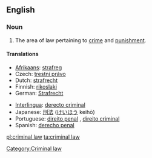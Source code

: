 ==English==
{{wikipedia}}

===Noun===
{{en-noun|sg=[[criminal]] [[law]]}}

# {{law}} The area of law pertaining to [[crime]] and [[punishment]].

====Translations====
{{trans-top|area of law}}
* [[Afrikaans]]: [[strafreg]]
* Czech: [[trestní právo]] {{n}}
* Dutch: [[strafrecht]] {{n}}
* Finnish: [[rikoslaki]]
* German: [[Strafrecht]] {{n}}
{{trans-mid}}
* [[Interlingua]]: [[derecto criminal]]
* Japanese: [[刑法]] ([[けいほう]] keihō)
* Portuguese: [[direito penal]] {{m}}, [[direito criminal]] {{m}}
* Spanish: [[derecho penal]] {{m}}
{{trans-bottom}}

[[Category:Criminal law]]

[[pl:criminal law]]
[[ta:criminal law]]